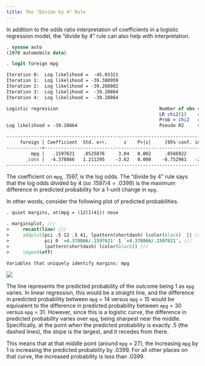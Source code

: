 ```yaml
---
title: The "Divide by 4" Rule
---
```


In addition to the odds ratio interpretation of coefficients in a logistic
regression model, the "divide by 4" rule can also help with interpretation.

```stata
. sysuse auto
(1978 automobile data)

. logit foreign mpg

Iteration 0:  Log likelihood =  -45.03321  
Iteration 1:  Log likelihood = -39.380959  
Iteration 2:  Log likelihood = -39.288802  
Iteration 3:  Log likelihood =  -39.28864  
Iteration 4:  Log likelihood =  -39.28864  

Logistic regression                                     Number of obs =     74
                                                        LR chi2(1)    =  11.49
                                                        Prob > chi2   = 0.0007
Log likelihood = -39.28864                              Pseudo R2     = 0.1276

------------------------------------------------------------------------------
     foreign | Coefficient  Std. err.      z    P>|z|     [95% conf. interval]
-------------+----------------------------------------------------------------
         mpg |   .1597621   .0525876     3.04   0.002     .0566922     .262832
       _cons |  -4.378866   1.211295    -3.62   0.000    -6.752961   -2.004771
------------------------------------------------------------------------------

```

The coefficient on `mpg`, .1597, is the log odds. The "divide by 4" rule says
that the log odds divided by 4 (so $.1597/4 = .0399$) is the maximum difference
in predicted probability for a 1-unit change in `mpg`.

In other words, consider the following plot of predicted probabilities.

```stata
. quiet margins, at(mpg = (12(1)41)) nose

. marginsplot, ///
>     recast(line) ///
>     addplot(pci .5 12 .5 41, lpattern(shortdash) lcolor(black)  || ///
>             pci 0 `=4.378866/.1597621' 1 `=4.378866/.1597621', ///
>             lpattern(shortdash) lcolor(black)) ///
>     legend(off)

Variables that uniquely identify margins: mpg

```

![](graphs/divideby4.svg)


The line represents the predicted probability of the outcome being 1 as `mpg`
varies. In linear regression, this would be a straight line, and the difference
in predicted probability between `mpg` = 14 versus `mpg` = 15 would be
equivalent to the difference in predicted probability between `mpg` = 30 versus
`mpg` = 31. However, since this is a logistic curve, the difference in predicted
probability varies over `mpg`, being sharpest near the middle. Specifically, at
the point when the predicted probability is exactly .5 (the dashed lines), the
slope is the largest, and it recedes from there.

This means that at that middle point (around `mpg` = 27), the increasing `mpg`
by 1 is increasing the predicted probability by .0399. For all other places on
that curve, the increased probability is less than .0399.
